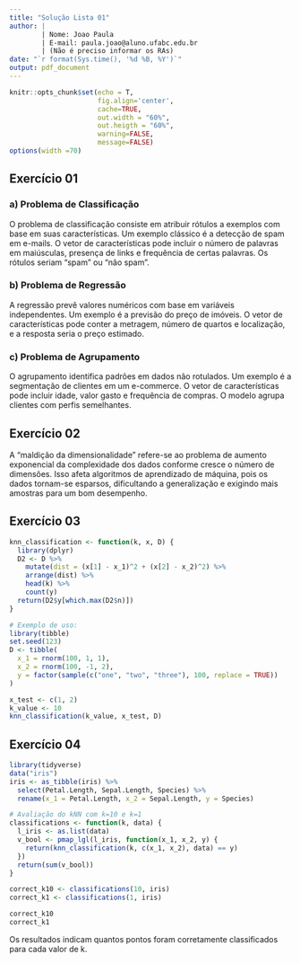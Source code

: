 ```yaml
---
title: "Solução Lista 01"
author: |
        | Nome: Joao Paula
        | E-mail: paula.joao@aluno.ufabc.edu.br
        | (Não é preciso informar os RAs)
date: "`r format(Sys.time(), '%d %B, %Y')`"
output: pdf_document
---
```


```r
knitr::opts_chunk$set(echo = T,
                      fig.align='center',
                      cache=TRUE,
                      out.width = "60%",
                      out.heigth = "60%",
                      warning=FALSE,
                      message=FALSE)
options(width =70)
```

## Exercício 01

### a) Problema de Classificação
O problema de classificação consiste em atribuir rótulos a exemplos com base em suas características. Um exemplo clássico é a detecção de spam em e-mails. O vetor de características pode incluir o número de palavras em maiúsculas, presença de links e frequência de certas palavras. Os rótulos seriam "spam" ou "não spam".

### b) Problema de Regressão
A regressão prevê valores numéricos com base em variáveis independentes. Um exemplo é a previsão do preço de imóveis. O vetor de características pode conter a metragem, número de quartos e localização, e a resposta seria o preço estimado.

### c) Problema de Agrupamento
O agrupamento identifica padrões em dados não rotulados. Um exemplo é a segmentação de clientes em um e-commerce. O vetor de características pode incluir idade, valor gasto e frequência de compras. O modelo agrupa clientes com perfis semelhantes.

## Exercício 02

A "maldição da dimensionalidade" refere-se ao problema de aumento exponencial da complexidade dos dados conforme cresce o número de dimensões. Isso afeta algoritmos de aprendizado de máquina, pois os dados tornam-se esparsos, dificultando a generalização e exigindo mais amostras para um bom desempenho.

## Exercício 03

```r
knn_classification <- function(k, x, D) {
  library(dplyr)
  D2 <- D %>%
    mutate(dist = (x[1] - x_1)^2 + (x[2] - x_2)^2) %>%
    arrange(dist) %>%
    head(k) %>%
    count(y)
  return(D2$y[which.max(D2$n)])
}

# Exemplo de uso:
library(tibble)
set.seed(123)
D <- tibble(
  x_1 = rnorm(100, 1, 1),
  x_2 = rnorm(100, -1, 2),
  y = factor(sample(c("one", "two", "three"), 100, replace = TRUE))
)

x_test <- c(1, 2)
k_value <- 10
knn_classification(k_value, x_test, D)
```

## Exercício 04

```r
library(tidyverse)
data("iris")
iris <- as_tibble(iris) %>%
  select(Petal.Length, Sepal.Length, Species) %>%
  rename(x_1 = Petal.Length, x_2 = Sepal.Length, y = Species)

# Avaliação do kNN com k=10 e k=1
classifications <- function(k, data) {
  l_iris <- as.list(data)
  v_bool <- pmap_lgl(l_iris, function(x_1, x_2, y) {
    return(knn_classification(k, c(x_1, x_2), data) == y)
  })
  return(sum(v_bool))
}

correct_k10 <- classifications(10, iris)
correct_k1 <- classifications(1, iris)

correct_k10
correct_k1
```

Os resultados indicam quantos pontos foram corretamente classificados para cada valor de k.

